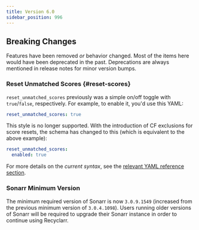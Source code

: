 ```yaml
---
title: Version 6.0
sidebar_position: 996
---
```


## Breaking Changes

Features have been removed *or* behavior changed. Most of the items here would have been deprecated
in the past. Deprecations are always mentioned in release notes for minor version bumps.

### Reset Unmatched Scores {#reset-scores}

`reset_unmatched_scores` previously was a simple on/off toggle with `true`/`false`, respectively.
For example, to enable it, you'd use this YAML:

```yml
reset_unmatched_scores: true
```

This style is no longer supported. With the introduction of CF exclusions for score resets, the
schema has changed to this (which is equivalent to the above example):

```yml
reset_unmatched_scores:
  enabled: true
```

For more details on the *current syntax*, see the [relevant YAML reference section][resetref].

[resetref]: /yaml/config-reference/quality-profiles.mdx#reset-unmatched-scores

### Sonarr Minimum Version

The minimum required version of Sonarr is now `3.0.9.1549` (increased from the previous minimum
version of `3.0.4.1098`). Users running older versions of Sonarr will be required to upgrade their
Sonarr instance in order to continue using Recyclarr.
